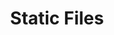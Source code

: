---
id: "express_tf_easy_008"
questionType: "TRUE_FALSE"
title: "Static Files"
statement: "express.static() is used to serve static files."
difficulty: "EASY"
category: "Express"
correctAnswer: true
explanation: "express.static() serves static assets like HTML, CSS, and images."
---